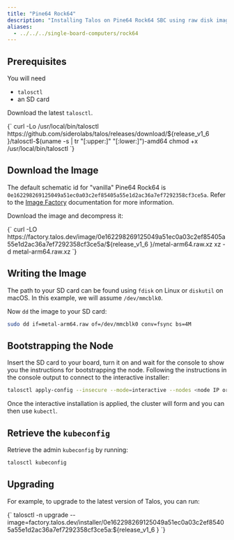 ```yaml
---
title: "Pine64 Rock64"
description: "Installing Talos on Pine64 Rock64 SBC using raw disk image."
aliases:
  - ../../../single-board-computers/rock64
---
```



## Prerequisites

You will need

- `talosctl`
- an SD card

Download the latest `talosctl`.

<CodeBlock lang="sh">
  {`
curl -Lo /usr/local/bin/talosctl https://github.com/siderolabs/talos/releases/download/${release_v1_6 }/talosctl-$(uname -s | tr "[:upper:]" "[:lower:]")-amd64
chmod +x /usr/local/bin/talosctl
  `}
</CodeBlock>

## Download the Image

The default schematic id for "vanilla" Pine64 Rock64 is `0e162298269125049a51ec0a03c2ef85405a55e1d2ac36a7ef7292358cf3ce5a`.
Refer to the [Image Factory](../../learn-more/image-factory) documentation for more information.

Download the image and decompress it:

<CodeBlock lang="sh">
  {`
curl -LO https://factory.talos.dev/image/0e162298269125049a51ec0a03c2ef85405a55e1d2ac36a7ef7292358cf3ce5a/${release_v1_6 }/metal-arm64.raw.xz
xz -d metal-arm64.raw.xz
  `}
</CodeBlock>

## Writing the Image

The path to your SD card can be found using `fdisk` on Linux or `diskutil` on macOS.
In this example, we will assume `/dev/mmcblk0`.

Now `dd` the image to your SD card:

```bash
sudo dd if=metal-arm64.raw of=/dev/mmcblk0 conv=fsync bs=4M
```

## Bootstrapping the Node

Insert the SD card to your board, turn it on and wait for the console to show you the instructions for bootstrapping the node.
Following the instructions in the console output to connect to the interactive installer:

```bash
talosctl apply-config --insecure --mode=interactive --nodes <node IP or DNS name>
```

Once the interactive installation is applied, the cluster will form and you can then use `kubectl`.

## Retrieve the `kubeconfig`

Retrieve the admin `kubeconfig` by running:

```bash
talosctl kubeconfig
```

## Upgrading

For example, to upgrade to the latest version of Talos, you can run:

<CodeBlock lang="sh">
  {`
talosctl -n <node IP or DNS name> upgrade --image=factory.talos.dev/installer/0e162298269125049a51ec0a03c2ef85405a55e1d2ac36a7ef7292358cf3ce5a:${release_v1_6 }
  `}
</CodeBlock>
